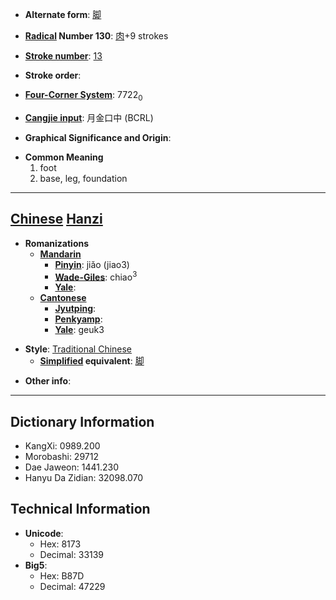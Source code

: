 * '''Alternate form''': [[脚]]

* '''[[Wiktionary:Chinese radical index| Radical]] Number 130''': [[Wiktionary:Chinese radical index 肉|肉]]+9 strokes

* '''[[Wiktionary:Chinese total strokes index|Stroke number]]''': [[Wiktionary:Chinese total strokes index 13|13]]

* '''Stroke order''': 

* '''[[Wiktionary:Chinese four corner index|Four-Corner System]]''': 7722<sub>0</sub>

* '''[[Wiktionary:Chinese Cangjie index|Cangjie input]]''': 月金口中 (BCRL)

* '''Graphical Significance and Origin''': 

* '''Common Meaning'''
*#foot
*# base, leg, foundation


----

== [[Chinese]] [[Hanzi]] ==

* '''Romanizations'''
** '''[[Mandarin]]'''
*** '''[[Pinyin]]''': jiǎo (jiao3)
*** '''[[Wade-Giles]]''': chiao<sup>3</sup>
*** '''[[Yale]]''': 
** '''[[Cantonese]]'''
*** '''[[Jyutping]]''':
*** '''[[Penkyamp]]''': 
*** '''[[Yale]]''': geuk3

* '''Style''': [[Traditional Chinese]] 
** '''[[Simplified Chinese|Simplified]] equivalent''': [[脚]]

* '''Other info''': 

----

== Dictionary Information ==

* KangXi: 0989.200
* Morobashi: 29712
* Dae Jaweon: 1441.230
* Hanyu Da Zidian: 32098.070

== Technical Information ==

* '''Unicode''':
** Hex: 8173
** Decimal: 33139
* '''Big5''':
** Hex: B87D
** Decimal: 47229
